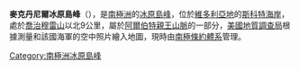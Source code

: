 {{coord|75|48|S|161|48|E|source:GNIS|display=title}}

'''麥克丹尼爾冰原島峰'''（{{lang-en|McDaniel Nunatak}}），是[[南極洲|南極洲]]的[[冰原島峰|冰原島峰]]，位於[[維多利亞地|維多利亞地]]的[[斯科特海岸|斯科特海岸]]，處於[[喬治穆雷山|喬治穆雷山]]以北9公里，屬於[[阿爾伯特親王山脈|阿爾伯特親王山脈]]的一部分，[[美國地質調查局|美國地質調查局]]根據測量和該國海軍的空中照片繪入地圖，現時由[[南極條約體系|南極條約體系]]管理。

{{DEFAULTSORT:McDaniel Nunatak}}
[[Category:南極洲冰原島峰|Category:南極洲冰原島峰]]


{{ScottCoast-geo-stub}}